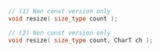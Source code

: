 ```cpp
// (1) Non const version only
void resize( size_type count );

// (2) Non const version only
void resize( size_type count, CharT ch );
```

